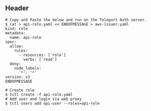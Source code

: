 ## Header

```code
# Copy and Paste the below and run on the Teleport Auth server.
$ cat > api-role.yaml << ENDOFMESSAGE > aws-issuer.yaml
kind: role
metadata:
  name: api-role
spec:
  allow:
    rules:
      - resources: ['role']
        verbs: ['read']
  deny:
    node_labels:
      '*': '*'
version: v3
ENDOFMESSAGE

# Create role
$ tctl create -f api-role.yaml
# Add user and login via web proxy
$ tctl users add api-user --roles=api-role
```